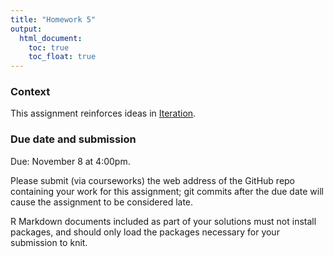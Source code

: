 ```yaml
---
title: "Homework 5"
output:
  html_document: 
    toc: true
    toc_float: true
---
```


### Context

This assignment reinforces ideas in [Iteration](topic_iteration.html). 

### Due date and submission

Due: November 8 at 4:00pm. 

Please submit (via courseworks) the web address of the GitHub repo containing your work for this assignment; git commits after the due date will cause the assignment to be considered late.

R Markdown documents included as part of your solutions must not install packages, and should only load the packages necessary for your submission to knit. 

